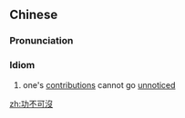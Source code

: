{{also|功不可没}}
==Chinese==
{{zh-forms|s=功不可没|type=121}}

===Pronunciation===
{{zh-pron
|m=gōngbùkěmò
|c=gung1 bat1 ho2 mut6
|mn=kong-put-khó-bu̍t
|cat=id
}}

===Idiom===
{{zh-idiom}}

# one's [[contribution]]s cannot go [[unnoticed]]

[[zh:功不可沒]]